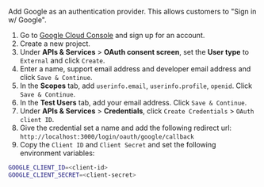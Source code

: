 Add Google as an authentication provider. This allows customers to "Sign in w/ Google".

1. Go to [Google Cloud Console](https://console.cloud.google.com/) and sign up for an account.
2. Create a new project.
3. Under **APIs & Services** > **OAuth consent screen**, set the **User type** to `External` and click `Create`.
4. Enter a name, support email address and developer email address and click `Save & Continue`.
5. In the **Scopes** tab, add `userinfo.email`, `userinfo.profile`, `openid`. Click `Save & Continue`.
6. In the **Test Users** tab, add your email address. Click `Save & Continue`.
7. Under **APIs & Services** > **Credentials**, click `Create Credentials` > `OAuth client ID`.
8. Give the credential set a name and add the following redirect url: `http://localhost:3000/login/oauth/google/callback`
9. Copy the `Client ID` and `Client Secret` and set the following environment variables:

```bash
GOOGLE_CLIENT_ID=<client-id>
GOOGLE_CLIENT_SECRET=<client-secret>
```

